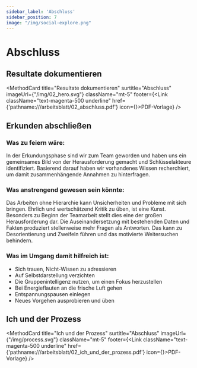 ```yaml
---
sidebar_label: 'Abschluss'
sidebar_position: 7
image: "/img/social-explore.png"
---
```



# Abschluss

## Resultate dokumentieren

<MethodCard
  title="Resultate dokumentieren"
  surtitle="Abschluss"
  imageUrl={"/img/02_hero.svg"}
  className="mt-5"
  footer={<Link className="text-magenta-500 underline" href={'pathname:///arbeitsblatt/02_abschluss.pdf'} icon={<EditIcon className="w-3 h-3 text-inherit" />}>PDF-Vorlage</Link>}
/>

## Erkunden abschließen

### Was zu feiern wäre:

In der Erkundungsphase sind wir zum Team geworden und haben uns ein gemeinsames Bild von der Herausforderung gemacht und Schlüsselakteure identifiziert. Basierend darauf haben wir vorhandenes Wissen recherchiert, um damit zusammenhängende Annahmen zu hinterfragen.

### Was anstrengend gewesen sein könnte:

Das Arbeiten ohne Hierarchie kann Unsicherheiten und Probleme mit sich bringen. Ehrlich und wertschätzend Kritik zu üben, ist eine Kunst. Besonders zu Beginn der Teamarbeit stellt dies eine der großen Herausforderung dar. Die Auseinandersetzung mit bestehenden Daten und Fakten produziert stellenweise mehr Fragen als Antworten. Das kann zu Desorientierung und Zweifeln führen und das motivierte Weitersuchen behindern.

### Was im Umgang damit hilfreich ist:

- Sich trauen, Nicht-Wissen zu adressieren
- Auf Selbstdarstellung verzichten
- Die Gruppenintelligenz nutzen, um einen Fokus herzustellen
- Bei Energieflauten an die frische Luft gehen
- Entspannungspausen einlegen
- Neues Vorgehen ausprobieren und üben

## Ich und der Prozess

<MethodCard
  title="Ich und der Prozess"
  surtitle="Abschluss"
  imageUrl={"/img/process.svg"}
  className="mt-5"
  footer={<Link className="text-magenta-500 underline" href={'pathname:///arbeitsblatt/02_ich_und_der_prozess.pdf'} icon={<EditIcon className="w-3 h-3 text-inherit" />}>PDF-Vorlage</Link>}
/>